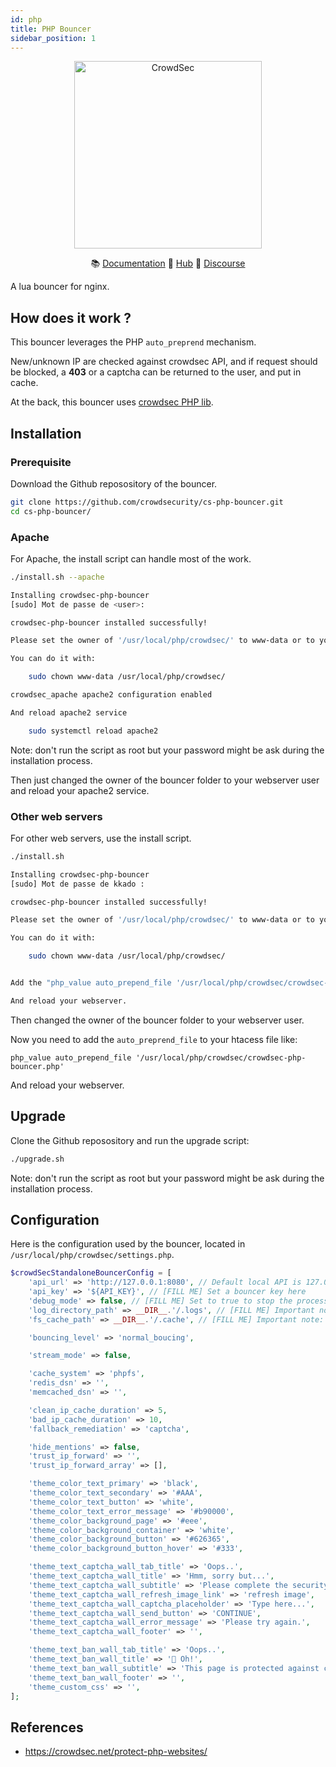 ```yaml
---
id: php
title: PHP Bouncer
sidebar_position: 1
---
```



<p align="center">
<img src={useBaseUrl('/img/crowdsec_bouncer_php.png')} alt="CrowdSec" title="CrowdSec" width="300" height="300" />
</p>

<p align="center">
&#x1F4DA; <a href="#installation/">Documentation</a>
&#x1F4A0; <a href="https://hub.crowdsec.net">Hub</a>
&#128172; <a href="https://discourse.crowdsec.net">Discourse </a>
</p>



A lua bouncer for nginx.

## How does it work ?

This bouncer leverages the PHP `auto_preprend` mechanism.

New/unknown IP are checked against crowdsec API, and if request should be blocked, a **403** or a captcha can be returned to the user, and put in cache.

At the back, this bouncer uses [crowdsec PHP lib](https://github.com/crowdsecurity/php-cs-bouncer).

## Installation

### Prerequisite

Download the Github reposository of the bouncer.

```bash
git clone https://github.com/crowdsecurity/cs-php-bouncer.git
cd cs-php-bouncer/
```


### Apache

For Apache, the install script can handle most of the work.

```bash
./install.sh --apache  

Installing crowdsec-php-bouncer
[sudo] Mot de passe de <user>: 

crowdsec-php-bouncer installed successfully!

Please set the owner of '/usr/local/php/crowdsec/' to www-data or to your webserver owner.

You can do it with:

    sudo chown www-data /usr/local/php/crowdsec/

crowdsec_apache apache2 configuration enabled

And reload apache2 service

    sudo systemctl reload apache2

```

Note: don't run the script as root but your password might be ask during the installation process.

Then just changed the owner of the bouncer folder to your webserver user and reload your apache2 service.

### Other web servers

For other web servers, use the install script.

```bash
./install.sh

Installing crowdsec-php-bouncer
[sudo] Mot de passe de kkado : 

crowdsec-php-bouncer installed successfully!

Please set the owner of '/usr/local/php/crowdsec/' to www-data or to your webserver owner.

You can do it with:

    sudo chown www-data /usr/local/php/crowdsec/


Add the "php_value auto_prepend_file '/usr/local/php/crowdsec/crowdsec-php-bouncer.php'" to your .htacess file.

And reload your webserver.

```

Then changed the owner of the bouncer folder to your webserver user.

Now you need to add the `auto_preprend_file` to your htacess file like:

```
php_value auto_prepend_file '/usr/local/php/crowdsec/crowdsec-php-bouncer.php'
```

And reload your webserver.

## Upgrade

Clone the Github reposository and run the upgrade script:

```bash
./upgrade.sh
```

Note: don't run the script as root but your password might be ask during the installation process.


## Configuration

Here is the configuration used by the bouncer, located in `/usr/local/php/crowdsec/settings.php`.

```php title=/usr/local/php/crowdsec/settings.php
$crowdSecStandaloneBouncerConfig = [
    'api_url' => 'http://127.0.0.1:8080', // Default local API is 127.0.0.1:8080. Example in the docker-compose dev context, use http://crowdsec:8080
    'api_key' => '${API_KEY}', // [FILL ME] Set a bouncer key here
    'debug_mode' => false, // [FILL ME] Set to true to stop the process and display errors if any
    'log_directory_path' => __DIR__.'/.logs', // [FILL ME] Important note: be sur this path won't be publicly accessible!
    'fs_cache_path' => __DIR__.'/.cache', // [FILL ME] Important note: be sur this path won't be publicly accessible!

    'bouncing_level' => 'normal_boucing',

    'stream_mode' => false,

    'cache_system' => 'phpfs',
    'redis_dsn' => '',
    'memcached_dsn' => '',

    'clean_ip_cache_duration' => 5,
    'bad_ip_cache_duration' => 10,
    'fallback_remediation' => 'captcha',

    'hide_mentions' => false,
    'trust_ip_forward' => '',
    'trust_ip_forward_array' => [],

    'theme_color_text_primary' => 'black',
    'theme_color_text_secondary' => '#AAA',
    'theme_color_text_button' => 'white',
    'theme_color_text_error_message' => '#b90000',
    'theme_color_background_page' => '#eee',
    'theme_color_background_container' => 'white',
    'theme_color_background_button' => '#626365',
    'theme_color_background_button_hover' => '#333',

    'theme_text_captcha_wall_tab_title' => 'Oops..',
    'theme_text_captcha_wall_title' => 'Hmm, sorry but...',
    'theme_text_captcha_wall_subtitle' => 'Please complete the security check.',
    'theme_text_captcha_wall_refresh_image_link' => 'refresh image',
    'theme_text_captcha_wall_captcha_placeholder' => 'Type here...',
    'theme_text_captcha_wall_send_button' => 'CONTINUE',
    'theme_text_captcha_wall_error_message' => 'Please try again.',
    'theme_text_captcha_wall_footer' => '',

    'theme_text_ban_wall_tab_title' => 'Oops..',
    'theme_text_ban_wall_title' => '🤭 Oh!',
    'theme_text_ban_wall_subtitle' => 'This page is protected against cyber attacks and your IP has been banned by our system.',
    'theme_text_ban_wall_footer' => '',
    'theme_custom_css' => '',
];

```


## References

- https://crowdsec.net/protect-php-websites/
